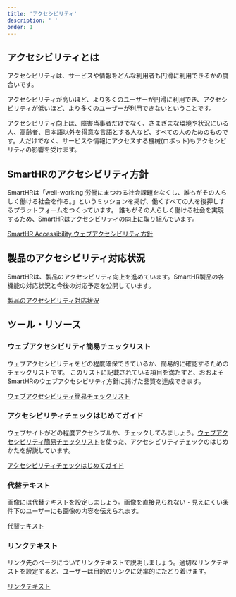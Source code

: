 ```yaml
---
title: 'アクセシビリティ'
description: ' '
order: 1
---
```


## アクセシビリティとは

アクセシビリティは、サービスや情報をどんな利用者も円滑に利用できるかの度合いです。

アクセシビリティが高いほど、より多くのユーザーが円滑に利用でき、アクセシビリティが低いほど、より多くのユーザーが利用できないということです。

アクセシビリティ向上は、障害当事者だけでなく、さまざまな環境や状況にいる人、高齢者、日本語以外を得意な言語とする人など、すべての人のためのものです。人だけでなく、サービスや情報にアクセスする機械(ロボット)もアクセシビリティの影響を受けます。

## SmartHRのアクセシビリティ方針


SmartHRは「well-working 労働にまつわる社会課題をなくし、誰もがその人らしく働ける社会を作る。」というミッションを掲げ、働くすべての人を後押しするプラットフォームをつくっています。
誰もがその人らしく働ける社会を実現するため、SmartHRはアクセシビリティの向上に取り組んでいます。

[SmartHR Accessibility ウェブアクセシビリティ方針](__TBD__)

## 製品のアクセシビリティ対応状況
SmartHRは、製品のアクセシビリティ向上を進めています。SmartHR製品の各機能の対応状況と今後の対応予定を公開しています。

[製品のアクセシビリティ対応状況](./status/)

## ツール・リソース

### ウェブアクセシビリティ簡易チェックリスト
ウェブアクセシビリティをどの程度確保できているか、簡易的に確認するためのチェックリストです。
このリストに記載されている項目を満たすと、おおよそSmartHRのウェブアクセシビリティ方針に掲げた品質を達成できます。

[ウェブアクセシビリティ簡易チェックリスト](/accessibility/check-list/)

### アクセシビリティチェックはじめてガイド
ウェブサイトがどの程度アクセシブルか、チェックしてみましょう。[ウェブアクセシビリティ簡易チェックリスト](/accessibility/check-list/)を使った、アクセシビリティチェックのはじめかたを解説しています。

[アクセシビリティチェックはじめてガイド](/accessibility/testing/)

### 代替テキスト
画像には代替テキストを設定しましょう。画像を直接見られない・見えにくい条件下のユーザーにも画像の内容を伝えられます。

[代替テキスト](/accessibility/alternative-text/)

### リンクテキスト
リンク先のページについてリンクテキストで説明しましょう。適切なリンクテキストを設定すると、ユーザーは目的のリンクに効率的にたどり着けます。

[リンクテキスト](/accessibility/link-text)


